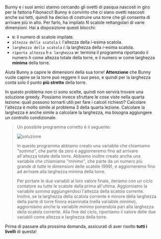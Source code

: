 
Bunny e i suoi amici stanno cercando gli ovetti di pasqua nascosti in giro per la fattoria Fibonacci!
Bunny è convinto che ci siano ovetti nascosti anche sui tetti, quindi ha deciso di costruire una
torre che gli consenta di arrivare più in alto.
Per farlo, ha impilato $N$ scatole rettangolari di varie dimensioni.
Hai a disposizione questi blocchi:

- `N`: il numero di scatole impilate.
- `altezza della scatola` $i$: l'altezza della $i$-esima scatola.
- `larghezza della scatola` $i$: la larghezza della $i$-esima scatola.
- `riporta altezza` $h$ `e larghezza` $w$: termina il programma riportando il numero $h$ come altezza totale della torre, e il numero $w$ come larghezza **minima** della torre.

Aiuta Bunny a capire le dimensioni della sua torre!
**Attenzione** che Bunny vuole capire se la torre può reggere il suo peso, e quindi per la larghezza conta solo il punto **più stretto** della torre.

<Hint label="suggerimento 1">
  In questo problema non ci sono scelte, quindi non servirà trovare una soluzione greedy.
  Possiamo invece sfruttare le cose viste nella quarta lezione: quali possono tornarti utili per fare i calcoli richiesti?
</Hint>

<Hint label="suggerimento 2">
  Calcolare l'altezza è molto simile al problema 3 della quarta lezione.
  Calcolare la larghezza è anche simile a calcolare la larghezza, ma bisogna aggiungere un controllo condizionale.
</Hint>

<Blockly
  toolbox={toolbox}
  customBlocks={customBlocks}
  initialBlocks={initialBlocks}
  testcases={testcases}
  visualizer={Visualizer}
/>

> Un possibile programma corretto è il seguente:
>
> ![soluzione](sol.png)
>
> In questo programma abbiamo creato una variabile che chiamiamo _"somma"_, che parte da zero
> e aggiorneremo fino ad arrivare all'altezza totale della torre.
> Abbiamo inoltre creato anche una variabile che chiamiamo _"minimo"_, che parte da un numero più grande
> di tutte le dimensioni delle scatole (999), e aggiorneremo fino ad arrivare alla larghezza minima della torre.
>
> Per portare le due variabili al loro valore finale, iteriamo con un ciclo contatore su tutte le 
> scatole dalla prima all'ultima. Aggiorniamo la variabile _somma_ aggiungendoci l'altezza della
> scatola corrente. Inoltre, se la larghezza della scatola corrente è minore della larghezza della
> parte di torre finora esaminata (nella variabile _minimo_), aggiorniamo anche la variabile _minimo_
> ponendola pari alla larghezza della scatola corrente.
> Alla fine del ciclo, riportiamo il valore delle due variabili come altezza e larghezza della torre.

Prima di passare alla prossima domanda, assicurati di aver risolto **tutti i livelli** di questa!